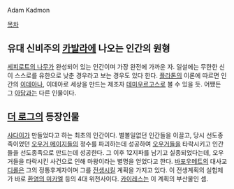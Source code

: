 Adam Kadmon

[[목차]]
== 유대 신비주의 [[카발라]]에 나오는 인간의 원형 ==
[[세피로트의 나무]]가 완성되어 있는 인간이며 가장 완전에 가까운 자. 일설에는 무한한 신이 스스로를 유한으로 낮춘 경우라고 보는 경우도 있다 한다. [[플라톤]]의 이론에 따르면 인간의 [[이데아]]나, 이데아로 세상을 만드는 제조자 [[데미우르고스]]로 볼 수 있을 듯. 어쨌든 그 [[아담]]과는 다른 인물이다.
== [[더 로그]]의 등장인물 ==
[[샤다이]]가 만들었다고 하는 최초의 인간이다. 별볼일없던 인간들을 이끌고, 당시 선도종족이었던 [[오우거 메이지]]들의 정수를 파괴하는데 성공하여 [[오우거]]들을 타락시키고 인간들을 선도종족으로 만드는데 성공한다. 그 이후 12지파를 남기고 실종되었다는데, 오우거들을 타락시킨 사건으로 인해 마왕이라는 별명을 얻었다고 한다. [[바포우메트]]의 대사교 [[디롤]]은 그의 정통후계자이며 그를 [[전생]]시킬 계획을 가지고 있다. 이 전생계획의 실험체가 바로 [[환염의 미카엘]] 등의 4대 위천사이다. [[카이레스]]는 이 계획의 부산물인 셈.
